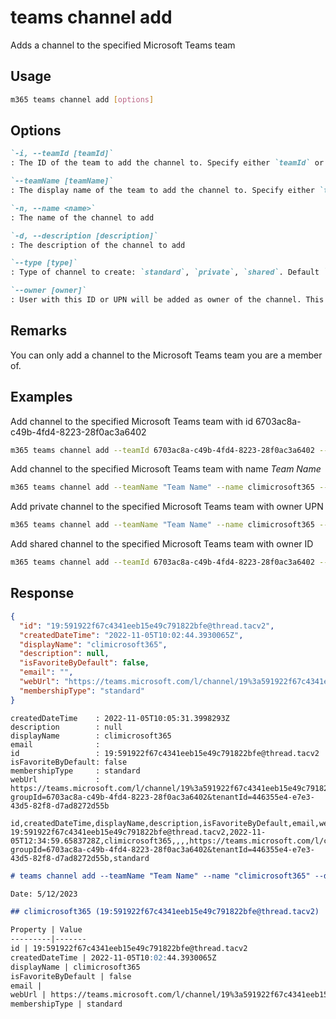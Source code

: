 
# teams channel add

Adds a channel to the specified Microsoft Teams team

## Usage

```sh
m365 teams channel add [options]
```

## Options

```md defintion-list
`-i, --teamId [teamId]`
: The ID of the team to add the channel to. Specify either `teamId` or `teamName` but not both

`--teamName [teamName]`
: The display name of the team to add the channel to. Specify either `teamId` or `teamName` but not both

`-n, --name <name>`
: The name of the channel to add

`-d, --description [description]`
: The description of the channel to add

`--type [type]`
: Type of channel to create: `standard`, `private`, `shared`. Default `standard`.

`--owner [owner]`
: User with this ID or UPN will be added as owner of the channel. This option is required when type is `private` or `shared`.
```

<Global />

## Remarks

You can only add a channel to the Microsoft Teams team you are a member of.

## Examples

Add channel to the specified Microsoft Teams team with id 6703ac8a-c49b-4fd4-8223-28f0ac3a6402

```sh
m365 teams channel add --teamId 6703ac8a-c49b-4fd4-8223-28f0ac3a6402 --name climicrosoft365 --description development
```

Add channel to the specified Microsoft Teams team with name _Team Name_

```sh
m365 teams channel add --teamName "Team Name" --name climicrosoft365 --description development
```

Add private channel to the specified Microsoft Teams team with owner UPN

```sh
m365 teams channel add --teamName "Team Name" --name climicrosoft365 --type private --owner john.doe@contoso.com
```

Add shared channel to the specified Microsoft Teams team with owner ID

```sh
m365 teams channel add --teamId 6703ac8a-c49b-4fd4-8223-28f0ac3a6402 --name climicrosoft365 --type shared --owner cc693a7d-4833-4911-a89a-f0fe6e49bf69
```

## Response

<Tabs>
  <TabItem value="JSON">

  ```json
  {
    "id": "19:591922f67c4341eeb15e49c791822bfe@thread.tacv2",
    "createdDateTime": "2022-11-05T10:02:44.3930065Z",
    "displayName": "climicrosoft365",
    "description": null,
    "isFavoriteByDefault": false,
    "email": "",
    "webUrl": "https://teams.microsoft.com/l/channel/19%3a591922f67c4341eeb15e49c791822bfe%40thread.tacv2/climicrosoft365?groupId=6703ac8a-c49b-4fd4-8223-28f0ac3a6402&tenantId=446355e4-e7e3-43d5-82f8-d7ad8272d55b",
    "membershipType": "standard"
  }
  ```

  </TabItem>
  <TabItem value="Text">

  ```text
  createdDateTime    : 2022-11-05T10:05:31.3998293Z
  description        : null
  displayName        : climicrosoft365
  email              :
  id                 : 19:591922f67c4341eeb15e49c791822bfe@thread.tacv2
  isFavoriteByDefault: false
  membershipType     : standard
  webUrl             : https://teams.microsoft.com/l/channel/19%3a591922f67c4341eeb15e49c791822bfe%40thread.tacv2/climicrosoft365?groupId=6703ac8a-c49b-4fd4-8223-28f0ac3a6402&tenantId=446355e4-e7e3-43d5-82f8-d7ad8272d55b
  ```

  </TabItem>
  <TabItem value="CSV">

  ```csv
  id,createdDateTime,displayName,description,isFavoriteByDefault,email,webUrl,membershipType
  19:591922f67c4341eeb15e49c791822bfe@thread.tacv2,2022-11-05T12:34:59.6583728Z,climicrosoft365,,,,https://teams.microsoft.com/l/channel/19%3a591922f67c4341eeb15e49c791822bfe%40thread.tacv2/climicrosoft365?groupId=6703ac8a-c49b-4fd4-8223-28f0ac3a6402&tenantId=446355e4-e7e3-43d5-82f8-d7ad8272d55b,standard
  ```

  </TabItem>
  <TabItem value="Markdown">

  ```md
  # teams channel add --teamName "Team Name" --name "climicrosoft365" --description "development"

  Date: 5/12/2023

  ## climicrosoft365 (19:591922f67c4341eeb15e49c791822bfe@thread.tacv2)

  Property | Value
  ---------|-------
  id | 19:591922f67c4341eeb15e49c791822bfe@thread.tacv2
  createdDateTime | 2022-11-05T10:02:44.3930065Z
  displayName | climicrosoft365
  isFavoriteByDefault | false
  email |
  webUrl | https://teams.microsoft.com/l/channel/19%3a591922f67c4341eeb15e49c791822bfe%40thread.tacv2/climicrosoft365?groupId=6703ac8a-c49b-4fd4-8223-28f0ac3a6402&tenantId=446355e4-e7e3-43d5-82f8-d7ad8272d55b
  membershipType | standard
  ```

  </TabItem>
</Tabs>

